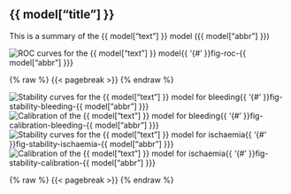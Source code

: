 ## {{ model["title"] }}

This is a summary of the {{ model["text"] }} model ({{ model["abbr"] }})

![ROC curves for the {{ model["text"] }} model]({{ model["roc_curves_image"] }}){{ '{#' }}fig-roc-{{ model["abbr"] }}}

{% raw %}
{{< pagebreak >}}
{% endraw %}

![Stability curves for the {{ model["text"] }} model for bleeding]({{ model["stability_bleeding_image"] }}){{ '{#' }}fig-stability-bleeding-{{ model["abbr"] }}}
![Calibration of the {{ model["text"] }} model for bleeding]({{ model["calibration_bleeding_image"] }}){{ '{#' }}fig-calibration-bleeding-{{ model["abbr"] }}}
![Stability curves for the {{ model["text"] }} model for ischaemia]({{ model["stability_ischaemia_image"] }}){{ '{#' }}fig-stability-ischaemia-{{ model["abbr"] }}}
![Calibration of the {{ model["text"] }} model for ischaemia]({{ model["calibration_ischaemia_image"] }}){{ '{#' }}fig-stability-calibration-{{ model["abbr"] }}}

{% raw %}
{{< pagebreak >}}
{% endraw %}
    